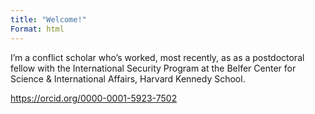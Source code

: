 ```yaml
---
title: "Welcome!"
Format: html
---
```


I'm a conflict scholar who's worked, most recently, as as a postdoctoral fellow with the International Security Program at the Belfer Center for Science & International Affairs, Harvard Kennedy School.

<https://orcid.org/0000-0001-5923-7502>
